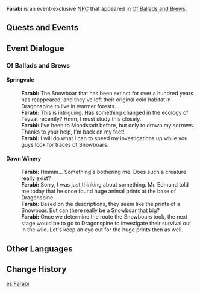 {{Meta
<!-- Remove this template after adding the missing info -->
|missing_NPC_location = yes
|missing_NPC_context  = yes
|missing_NPC_profile  = yes
|missing_NPC_idle     = yes
|missing_NPC_dialogue = yes
}}
{{Character Infobox
|type             = Event NPC
|image            = NPC Farabi.png
|realname         = <!-- Optional, if different from in-game name -->
|deceased         = <!-- Past (for deceased prior to events of the game) or free response -->
|region           = Sumeru
|location         = Mondstadt
|affiliation      = Amurta
|title            = Akademiya Student

|ancestry         = <!-- Clan/family -->
|father           = 
|mother           = 
|spouse           = 
|sibling          = 
|child            = 
|relative         = 

|voiceEN          = 
|voiceCN          = 
|voiceJP          = 
|dialoguereward   = 
}}
'''Farabi''' is an event-exclusive [[NPC]] that appeared in [[Of Ballads and Brews]].
<!--
==Location==
{{subst:#tag:gallery|
NPC Location {{subst:PAGENAME}}.png{{subst:!}}{{subst:PAGENAME}}'s location
NPC Location {{subst:PAGENAME}} Context.png{{subst:!}}Additional context
|hideaddbutton=true
|captionalign=center
}}

==Profile==
Detailed story/lore information goes here.
''(To be added.)''

===Personality===
''(To be added.)''

===Appearance===
Keep appearance section short and concise. Limit to 2 paragraphs with 3-4 sentences each.
''(To be added.)''
-->
==Quests and Events==
{{Quests and Events}}
<!--
==Idle Quotes==
{{Dialogue start}}
: {{DIcon|Idle}} {{Tx}}
:: {{A|VO {{subst:PAGENAME}} 01.ogg}} "{{Tx}}"
{{Dialogue end}}

==Dialogue==
{{Dialogue start}}
:'''{{subst:PAGENAME}}:'''
:{{DIcon}}
{{Dialogue end}}
-->
==Event Dialogue==
===Of Ballads and Brews===
====Springvale====
{{Dialogue start}}
:'''Farabi:''' The Snowboar that has been extinct for over a hundred years has reappeared, and they've left their original cold habitat in Dragonspine to live in warmer forests...
:'''Farabi:''' This is intriguing. Has something changed in the ecology of Teyvat recently? Hmm, I must study this closely.
:'''Farabi:''' I've been to Mondstadt before, but only to drown my sorrows. Thanks to your help, I'm back on my feet!
:'''Farabi:''' I will do what I can to speed my investigations up while you guys look for traces of Snowboars.
{{Dialogue end}}
====Dawn Winery====
{{Dialogue start}}
:'''Farabi:''' Hmmm... Something's bothering me. Does such a creature really exist?
:'''Farabi:''' Sorry, I was just thinking about something. Mr. Edmund told me today that he once found huge animal prints at the base of Dragonspine.
:'''Farabi:''' Based on the descriptions, they seem like the prints of a Snowboar. But can there really be a Snowboar that big?
:'''Farabi:''' Once we determine the route the Snowboars took, the next stage would be to go to Dragonspine to investigate their survival out in the wild. Let's keep an eye out for the huge prints then as well.
{{Dialogue end}}
<!--
==Trivia==
* 
-->
==Other Languages==
{{Other Languages
|default_hidden = 1
|en      = Farabi
|zhs     = 法拉比
|zhs_rm  = Fǎlābǐ
|zht     = 法拉比
|zht_rm  = Fǎlābǐ
|ja      = ファーラビ
|ja_rm   = Faarabi
|ko      = 파라비
|ko_rm   = Parabi
|es      = Farabi
|fr      = Farabi
|ru      = Фараби
|th      = Farabi
|vi      = Farabi
|de      = Farabi
|id      = Farabi
|pt      = Farabi
}}

==Change History==
{{Change History|3.1}}
<!--
==References==
{{Reflist}}
-->

[[es:Farabi]]